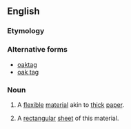 ==English==

===Etymology===
{{rfe}}

===Alternative forms===
* [[oaktag]]
* [[oak tag]]

===Noun===
{{en-noun|s|-}}

# {{context|uncountable|lang=en}} A [[flexible]] [[material]] akin to [[thick]] [[paper]].
# {{context|countable|lang=en}} A [[rectangular]] [[sheet]] of this material.